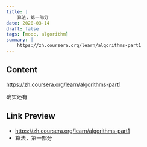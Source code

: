 ```yaml
---
title: |
    算法，第一部分
date: 2020-03-14
draft: false
tags: [mooc, algorithm]
summary: |
    https://zh.coursera.org/learn/algorithms-part1 
---
```


## Content

https://zh.coursera.org/learn/algorithms-part1

确实还有

## Link Preview

- https://zh.coursera.org/learn/algorithms-part1
- 算法，第一部分
